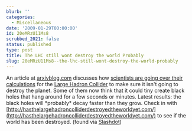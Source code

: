 ```yaml
---
blurb: ''
categories:
  - Miscellaneous
date: '2009-01-29T00:00:00'
id: 20eMRzU11Ms8
scrubbed_2021: false
status: published
type: post
title: The LHC still wont destroy the world Probably
slug: 20eMRzU11Ms8--the-lhc-still-wont-destroy-the-world-probably
---
```


An article at [arxivblog.com](http://arxivblog.com/) discusses how
[scientists are going over their calculations](http://arxivblog.com/?p=1136)
for the
[Large Hadron Collider](http://en.wikipedia.org/wiki/Large_Hadron_Collider)
to make sure it isn't going to destroy the planet. Some of them now
think that it could tiny create black holes that hang around for a
few seconds or minutes. Latest results: the black holes will
\*probably\* decay faster than they grow. Check in with
[http://hasthelargehadroncolliderdestroyedtheworldyet.com/](http://hasthelargehadroncolliderdestroyedtheworldyet.com/)
to see if the world has been destroyed. (found via
[Slashdot](http://slashdot.org/))
